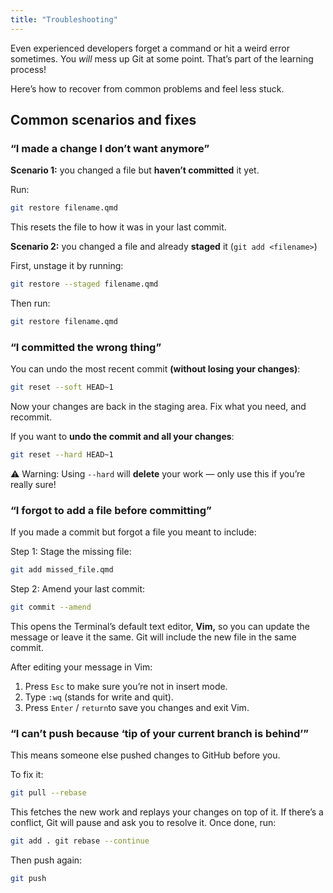 ```yaml
---
title: "Troubleshooting"
---
```


Even experienced developers forget a command or hit a weird error sometimes. You *will* mess up Git at some point. That’s part of the learning process!

Here’s how to recover from common problems and feel less stuck.

## Common scenarios and fixes {.unnumbered}

### "I made a change I don't want anymore" {.unnumbered}

**Scenario 1:** you changed a file but **haven’t committed** it yet.

Run:

``` bash
git restore filename.qmd
```

This resets the file to how it was in your last commit.

**Scenario 2:** you changed a file and already **staged** it (`git add <filename>`)

First, unstage it by running:

``` bash
git restore --staged filename.qmd
```

Then run:

``` bash
git restore filename.qmd
```

### "I committed the wrong thing" {.unnumbered}

You can undo the most recent commit **(without losing your changes)**:

``` bash
git reset --soft HEAD~1
```

Now your changes are back in the staging area. Fix what you need, and recommit.

If you want to **undo the commit and all your changes**:

``` bash
git reset --hard HEAD~1
```

⚠️ Warning: Using `--hard` will **delete** your work — only use this if you're really sure!

### "I forgot to add a file before committing" {.unnumbered}

If you made a commit but forgot a file you meant to include:

Step 1: Stage the missing file:

``` bash
git add missed_file.qmd
```

Step 2: Amend your last commit:

``` bash
git commit --amend
```

This opens the Terminal's default text editor, **Vim,** so you can update the message or leave it the same. Git will include the new file in the same commit.

After editing your message in Vim:

1.  Press `Esc` to make sure you're not in insert mode.
1.  Type `:wq` (stands for write and quit).
1.  Press `Enter` / `return`to save you changes and exit Vim.

### "I can't push because 'tip of your current branch is behind'" {.unnumbered}

This means someone else pushed changes to GitHub before you.

To fix it:

``` bash
git pull --rebase
```

This fetches the new work and replays your changes on top of it. If there’s a conflict, Git will pause and ask you to resolve it. Once done, run:

``` bash
git add . git rebase --continue
```

Then push again:

``` bash
git push
```
